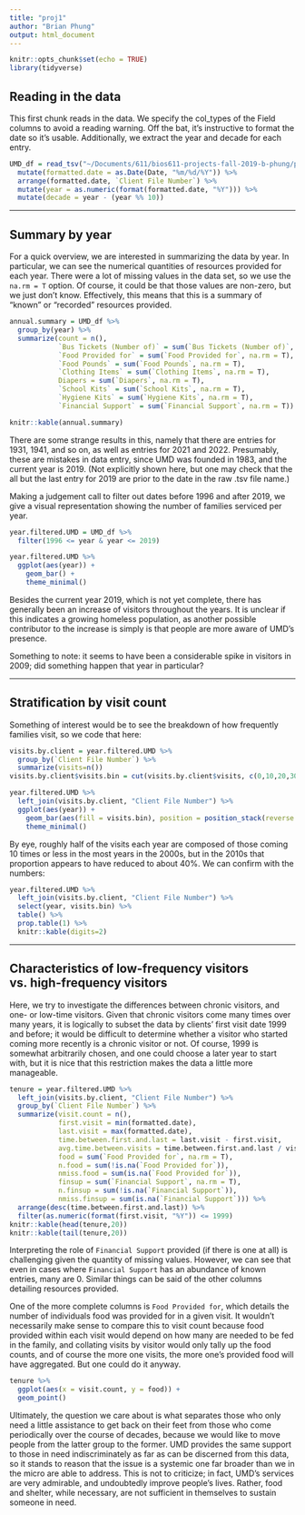 ```yaml
---
title: "proj1"
author: "Brian Phung"
output: html_document
---
```


```r
knitr::opts_chunk$set(echo = TRUE)
library(tidyverse)
```
## Reading in the data
This first chunk reads in the data. We specify the col_types of the Field columns to avoid a reading warning. Off the bat, it's instructive to format the date so it's usable. Additionally, we extract the year and decade for each entry.
```r
UMD_df = read_tsv("~/Documents/611/bios611-projects-fall-2019-b-phung/project_1/data/UMD_Services_Provided_20190719.tsv", col_types = cols(Field1 = col_character(), Field2 = col_character(), Field3 = col_character())) %>%
  mutate(formatted.date = as.Date(Date, "%m/%d/%Y")) %>%
  arrange(formatted.date, `Client File Number`) %>%
  mutate(year = as.numeric(format(formatted.date, "%Y"))) %>%
  mutate(decade = year - (year %% 10))
```

***
## Summary by year
For a quick overview, we are interested in summarizing the data by year. In particular, we can see the numerical quantities of resources provided for each year. There were a lot of missing values in the data set, so we use the `na.rm = T` option. Of course, it could be that those values are non-zero, but we just don't know. Effectively, this means that this is a summary of "known" or "recorded" resources provided.
```r
annual.summary = UMD_df %>%
  group_by(year) %>%
  summarize(count = n(),
            `Bus Tickets (Number of)` = sum(`Bus Tickets (Number of)`, na.rm = T),
            `Food Provided for` = sum(`Food Provided for`, na.rm = T),
            `Food Pounds` = sum(`Food Pounds`, na.rm = T),
            `Clothing Items` = sum(`Clothing Items`, na.rm = T),
            Diapers = sum(`Diapers`, na.rm = T),
            `School Kits` = sum(`School Kits`, na.rm = T),
            `Hygiene Kits` = sum(`Hygiene Kits`, na.rm = T),
            `Financial Support` = sum(`Financial Support`, na.rm = T))

knitr::kable(annual.summary)
```

There are some strange results in this, namely that there are entries for 1931, 1941, and so on, as well as entries for 2021 and 2022. Presumably, these are mistakes in data entry, since UMD was founded in 1983, and the current year is 2019. (Not explicitly shown here, but one may check that the all but the last entry for 2019 are prior to the date in the raw .tsv file name.)

Making a judgement call to filter out dates before 1996 and after 2019, we give a visual representation showing the number of families serviced per year.

```r
year.filtered.UMD = UMD_df %>%
  filter(1996 <= year & year <= 2019)

year.filtered.UMD %>%
  ggplot(aes(year)) +
    geom_bar() +
    theme_minimal()
```

Besides the current year 2019, which is not yet complete, there has generally been an increase of visitors throughout the years. It is unclear if this indicates a growing homeless population, as another possible contributor to the increase is simply is that people are more aware of UMD's presence.

Something to note: it seems to have been a considerable spike in visitors in 2009; did something happen that year in particular?

***

## Stratification by visit count
Something of interest would be to see the breakdown of how frequently families visit, so we code that here:

```r
visits.by.client = year.filtered.UMD %>%
  group_by(`Client File Number`) %>%
  summarize(visits=n())
visits.by.client$visits.bin = cut(visits.by.client$visits, c(0,10,20,30,40,50,Inf))

year.filtered.UMD %>%
  left_join(visits.by.client, "Client File Number") %>%
  ggplot(aes(year)) +
    geom_bar(aes(fill = visits.bin), position = position_stack(reverse = TRUE)) + 
    theme_minimal()
```

By eye, roughly half of the visits each year are composed of those coming 10 times or less in the most years in the 2000s, but in the 2010s that proportion appears to have reduced to about 40%. We can confirm with the numbers:

```r
year.filtered.UMD %>%
  left_join(visits.by.client, "Client File Number") %>%
  select(year, visits.bin) %>%
  table() %>%
  prop.table(1) %>%
  knitr::kable(digits=2)
```

***

## Characteristics of low-frequency visitors vs. high-frequency visitors

Here, we try to investigate the differences between chronic visitors, and one- or low-time visitors. Given that chronic visitors come many times over many years, it is logically to subset the data by clients' first visit date 1999 and before; it would be difficult to determine whether a visitor who started coming more recently is a chronic visitor or not. Of course, 1999 is somewhat arbitrarily chosen, and one could choose a later year to start with, but it is nice that this restriction makes the data a little more manageable.

```r
tenure = year.filtered.UMD %>%
  left_join(visits.by.client, "Client File Number") %>%
  group_by(`Client File Number`) %>%
  summarize(visit.count = n(),
            first.visit = min(formatted.date),
            last.visit = max(formatted.date),
            time.between.first.and.last = last.visit - first.visit,
            avg.time.between.visits = time.between.first.and.last / visit.count,
            food = sum(`Food Provided for`, na.rm = T),
            n.food = sum(!is.na(`Food Provided for`)),
            nmiss.food = sum(is.na(`Food Provided for`)),
            finsup = sum(`Financial Support`, na.rm = T),
            n.finsup = sum(!is.na(`Financial Support`)),
            nmiss.finsup = sum(is.na(`Financial Support`))) %>%
  arrange(desc(time.between.first.and.last)) %>%
  filter(as.numeric(format(first.visit, "%Y")) <= 1999)
knitr::kable(head(tenure,20))
knitr::kable(tail(tenure,20))

```

Interpreting the role of `Financial Support` provided (if there is one at all) is challenging given the quantity of missing values. However, we can see that even in cases where `Financial Support` has an abundance of known entries, many are 0. Similar things can be said of the other columns detailing resources provided.

One of the more complete columns is `Food Provided for`, which details the number of individuals food was provided for in a given visit. It wouldn't necessarily make sense to compare this to visit count because food provided within each visit would depend on how many are needed to be fed in the family, and collating visits by visitor would only tally up the food counts, and of course the more one visits, the more one's provided food will have aggregated. But one could do it anyway.

```r
tenure %>%
  ggplot(aes(x = visit.count, y = food)) +
  geom_point()
```


Ultimately, the question we care about is what separates those who only need a little assistance to get back on their feet from those who come periodically over the course of decades, because we would like to move people from the latter group to the former. UMD provides the same support to those in need indiscriminately as far as can be discerned from this data, so it stands to reason that the issue is a systemic one far broader than we in the micro are able to address. This is not to criticize; in fact, UMD's services are very admirable, and undoubtedly improve people's lives. Rather, food and shelter, while necessary, are not sufficient in themselves to sustain someone in need.
